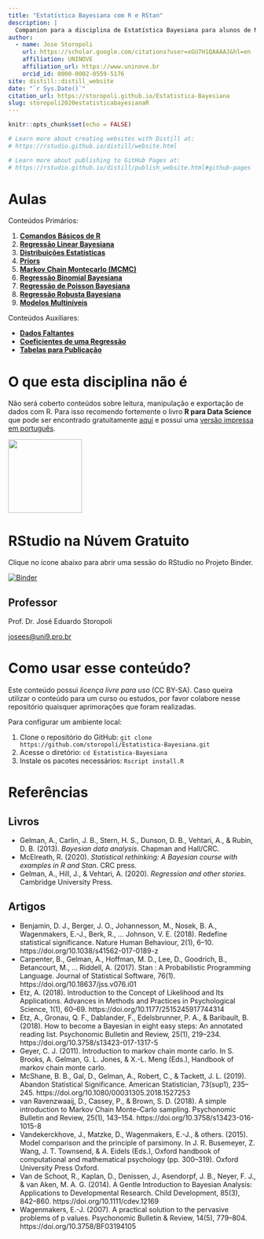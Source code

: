 ```yaml
---
title: "Estatística Bayesiana com R e RStan"
description: |
  Companion para a disciplina de Estatística Bayesiana para alunos de Mestrado e Doutorado da UNINOVE
author:
  - name: Jose Storopoli
    url: https://scholar.google.com/citations?user=xGU7H1QAAAAJ&hl=en
    affiliation: UNINOVE
    affiliation_url: https://www.uninove.br
    orcid_id: 0000-0002-0559-5176
site: distill::distill_website
date: "`r Sys.Date()`"
citation_url: https://storopoli.github.io/Estatistica-Bayesiana
slug: storopoli2020estatisticabayesianaR
---
```


```r
knitr::opts_chunk$set(echo = FALSE)

# Learn more about creating websites with Distill at:
# https://rstudio.github.io/distill/website.html

# Learn more about publishing to GitHub Pages at:
# https://rstudio.github.io/distill/publish_website.html#github-pages

```

<link rel="stylesheet" href="https://cdn.rawgit.com/jpswalsh/academicons/master/css/academicons.min.css"/>

# Aulas

Conteúdos Primários:

1. [**Comandos Básicos de R**](1-Comandos_Basicos.html)
2. [**Regressão Linear Bayesiana**](2-Regressao_Linear.html)
3. [**Distribuições Estatísticas**](3-Distribuicoes_Estatisticas.html)
4. [**Priors**](4-Priors.html)
5. [**Markov Chain Montecarlo (MCMC)**](5-MCMC.html)
6. [**Regressão Binomial Bayesiana**](6-Regressao_Binomial.html)
7. [**Regressão de Poisson Bayesiana**](7-Regressao_Poisson.html)
8. [**Regressão Robusta Bayesiana**](8-Regressao_Robusta.html)
9. [**Modelos Multiníveis**](9-Regressao_Multinivel.html)

Conteúdos Auxiliares:

* [**Dados Faltantes**](aux-Dados_Faltantes.html)
* [**Coeficientes de uma Regressão**](aux-Regressao_Coeficientes.html)
* [**Tabelas para Publicação**](aux-Tabelas_para_Publicacao.html)

# O que esta disciplina **não** é

Não será coberto conteúdos sobre leitura, manipulação e exportação de dados com R. Para isso recomendo fortemente o livro **R para Data Science** que pode ser encontrado gratuitamente [aqui](https://r4ds.had.co.nz) e possui uma [versão impressa em português](https://www.amazon.com.br/Para-Data-Science-Hadley-Wickham/dp/8550803243).


<img id="R_for_data_science" style="width: 150px;" src="images/R_for_data_science.jpg" />

# **RStudio** na Núvem Gratuito

Clique no ícone abaixo para abrir uma sessão do RStudio no Projeto Binder.

[![Binder](http://mybinder.org/badge_logo.svg)](http://mybinder.org/v2/gh/storopoli/Estatistica-Bayesiana/master?urlpath=rstudio)

## Professor

Prof. Dr. José Eduardo Storopoli <a href="https://storopoli.github.io"><i class="fa fa-globe fa-lg"></i></a> <a href="http://lattes.cnpq.br/2281909649311607"><i class="ai ai-lattes ai-lg"></i></a> <a href="https://orcid.org/0000-0002-0559-5176"><i class="ai ai-orcid ai-lg"></i></a> <a href="mailto:josees@uni9.pro.br"><i class="fa fa-paper-plane fa-lg"></i></a>

[josees@uni9.pro.br](mailto:josees@uni9.pro.br)

# Como usar esse conteúdo?

Este conteúdo possui *licença livre para uso* (CC BY-SA). Caso queira utilizar o conteúdo para um curso ou estudos, por favor colabore nesse repositório quaisquer aprimorações que foram realizadas.

Para configurar um ambiente local:

1. Clone o repositório do GitHub: `git clone https://github.com/storopoli/Estatistica-Bayesiana.git`
2. Acesse o diretório: `cd Estatistica-Bayesiana`
3. Instale os pacotes necessários: `Rscript install.R`

# Referências

## Livros

* Gelman, A., Carlin, J. B., Stern, H. S., Dunson, D. B., Vehtari, A., & Rubin, D. B. (2013). *Bayesian data analysis*. Chapman and Hall/CRC.
* McElreath, R. (2020). *Statistical rethinking: A Bayesian course with examples in R and Stan*. CRC press.
* Gelman, A., Hill, J., & Vehtari, A. (2020). *Regression and other stories*. Cambridge University Press.

## Artigos

* Benjamin, D. J., Berger, J. O., Johannesson, M., Nosek, B. A., Wagenmakers, E.-J., Berk, R., … Johnson, V. E. (2018). Redefine statistical significance. Nature Human Behaviour, 2(1), 6–10. https://doi.org/10.1038/s41562-017-0189-z
* Carpenter, B., Gelman, A., Hoffman, M. D., Lee, D., Goodrich, B., Betancourt, M., … Riddell, A. (2017). Stan : A Probabilistic Programming Language. Journal of Statistical Software, 76(1). https://doi.org/10.18637/jss.v076.i01
* Etz, A. (2018). Introduction to the Concept of Likelihood and Its Applications. Advances in Methods and Practices in Psychological Science, 1(1), 60–69. https://doi.org/10.1177/2515245917744314
* Etz, A., Gronau, Q. F., Dablander, F., Edelsbrunner, P. A., & Baribault, B. (2018). How to become a Bayesian in eight easy steps: An annotated reading list. Psychonomic Bulletin and Review, 25(1), 219–234. https://doi.org/10.3758/s13423-017-1317-5
* Geyer, C. J. (2011). Introduction to markov chain monte carlo. In S. Brooks, A. Gelman, G. L. Jones, & X.-L. Meng (Eds.), Handbook of markov chain monte carlo.
* McShane, B. B., Gal, D., Gelman, A., Robert, C., & Tackett, J. L. (2019). Abandon Statistical Significance. American Statistician, 73(sup1), 235–245. https://doi.org/10.1080/00031305.2018.1527253
* van Ravenzwaaij, D., Cassey, P., & Brown, S. D. (2018). A simple introduction to Markov Chain Monte–Carlo sampling. Psychonomic Bulletin and Review, 25(1), 143–154. https://doi.org/10.3758/s13423-016-1015-8
* Vandekerckhove, J., Matzke, D., Wagenmakers, E.-J., & others. (2015). Model comparison and the principle of parsimony. In J. R. Busemeyer, Z. Wang, J. T. Townsend, & A. Eidels (Eds.), Oxford handbook of computational and mathematical psychology (pp. 300–319). Oxford University Press Oxford.
* Van de Schoot, R., Kaplan, D., Denissen, J., Asendorpf, J. B., Neyer, F. J., & van Aken, M. A. G. (2014). A Gentle Introduction to Bayesian Analysis: Applications to Developmental Research. Child Development, 85(3), 842–860. https://doi.org/10.1111/cdev.12169
* Wagenmakers, E.-J. (2007). A practical solution to the pervasive problems of p values. Psychonomic Bulletin & Review, 14(5), 779–804. https://doi.org/10.3758/BF03194105
